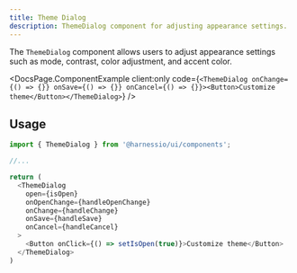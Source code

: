 ```yaml
---
title: Theme Dialog
description: ThemeDialog component for adjusting appearance settings.
---
```


The `ThemeDialog` component allows users to adjust appearance settings such as mode, contrast, color adjustment, and accent color.


<DocsPage.ComponentExample
  client:only
  code={`<ThemeDialog onChange={() => {}} onSave={() => {}} onCancel={() => {}}><Button>Customize theme</Button></ThemeDialog>`}
/>

## Usage

```typescript jsx
import { ThemeDialog } from '@harnessio/ui/components';

//...

return (
  <ThemeDialog
    open={isOpen}
    onOpenChange={handleOpenChange}
    onChange={handleChange}
    onSave={handleSave}
    onCancel={handleCancel}
  >
    <Button onClick={() => setIsOpen(true)}>Customize theme</Button>
  </ThemeDialog>
)
```
